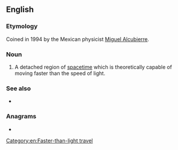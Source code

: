 ==English==

===Etymology===
Coined in 1994 by the Mexican physicist [[w:Miguel Alcubierre|Miguel Alcubierre]].

===Noun===
{{en-noun}}

# {{lb|en|astrophysics|science fiction}} A detached region of [[spacetime]] which is theoretically capable of moving faster than the speed of light.

===See also===
* {{pedia|Alcubierre drive}}

===Anagrams===
* {{anagrams|en|a=abbbelpruw|bubble wrap|bubble-wrap|bubblewrap}}

[[Category:en:Faster-than-light travel]]